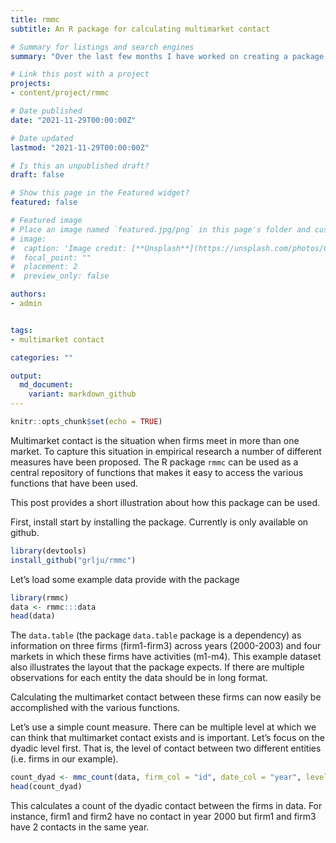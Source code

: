 ```yaml
---
title: rmmc
subtitle: An R package for calculating multimarket contact

# Summary for listings and search engines
summary: "Over the last few months I have worked on creating a package that can help with calculating various measures of multimarket contact. This is a short post to illustrate how it can be used."

# Link this post with a project
projects:
- content/project/rmmc

# Date published
date: "2021-11-29T00:00:00Z"

# Date updated
lastmod: "2021-11-29T00:00:00Z"

# Is this an unpublished draft?
draft: false

# Show this page in the Featured widget?
featured: false

# Featured image
# Place an image named `featured.jpg/png` in this page's folder and customize its options here.
# image:
#  caption: 'Image credit: [**Unsplash**](https://unsplash.com/photos/CpkOjOcXdUY)'
#  focal_point: ""
#  placement: 2
#  preview_only: false

authors:
- admin


tags:
- multimarket contact

categories: ""

output:
  md_document:
    variant: markdown_github
---
```


```r
knitr::opts_chunk$set(echo = TRUE)
```

Multimarket contact is the situation when firms meet in more than one market. To capture this situation in empirical research a number of different measures have been proposed. The R package `rmmc` can be used as a central repository of functions that makes it easy to access the various functions that have been used. 

This post provides a short illustration about how this package can be used. 

First, install start by installing the package. Currently is only available on github. 

```r
library(devtools)
install_github("grlju/rmmc")
```

Let's load some example data provide with the package

```r
library(rmmc)
data <- rmmc:::data
head(data)
```

The `data.table` (the package `data.table` package is a dependency) as information on three firms (firm1-firm3) across years (2000-2003) and four markets in which these firms have activities (m1-m4). This example dataset also illustrates the layout that the package expects. If there are multiple observations for each entity the data should be in long format. 

Calculating the multimarket contact between these firms can now easily be accomplished with the various functions. 

Let's use a simple count measure. There can be multiple level at which we can think that multimarket contact exists and is important. Let's focus on the dyadic level first. That is, the level of contact between two different entities (i.e. firms in our example). 

```r
count_dyad <- mmc_count(data, firm_col = "id", date_col = "year", level = "dyad", market_cols = c("m1", "m2", "m3", "m4"))
head(count_dyad)
```

This calculates a count of the dyadic contact between the firms in data. For instance, firm1 and firm2 have no contact in year 2000 but firm1 and firm3 have 2 contacts in the same year.

